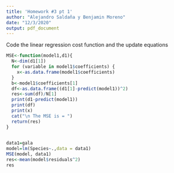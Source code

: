 ```yaml
---
title: 'Homework #3 pt 1'
author: "Alejandro Saldaña y Benjamin Moreno"
date: "12/3/2020"
output: pdf_document
---
```


Code the linear regression cost function and the update equations
```r
MSE<-function(model1,d1){
  N<-dim(d1[1])
  for (variable in model1$coefficients) {
    x<-as.data.frame(model1$coefficients)
  }
  b<-model1$coefficients[1]
  df<-as.data.frame((d1[1]-predict(model1))^2)
  res<-sum(df)/N[1]
  print(d1-predict(model1))
  print(df)
  print(x)
  cat("\n The MSE is = ")
  return(res)
}
 
```

```r
data1=gala    
model=lm(Species~.,data = data1)
MSE(model, data1)
res<-mean(model$residuals^2)
res

```




